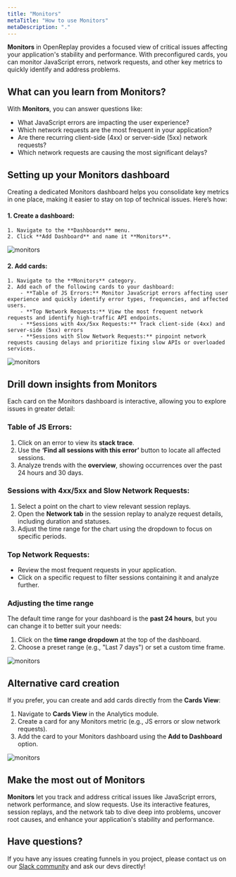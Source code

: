 ```yaml
---
title: "Monitors"
metaTitle: "How to use Monitors"
metaDescription: "."
---
```


**Monitors** in OpenReplay provides a focused view of critical issues affecting your application's stability and performance. With preconfigured cards, you can monitor JavaScript errors, network requests, and other key metrics to quickly identify and address problems.

## What can you learn from Monitors?

With **Monitors**, you can answer questions like:

- What JavaScript errors are impacting the user experience?
- Which network requests are the most frequent in your application?
- Are there recurring client-side (4xx) or server-side (5xx) network requests?
- Which network requests are causing the most significant delays?

## Setting up your Monitors dashboard

Creating a dedicated Monitors dashboard helps you consolidate key metrics in one place, making it easier to stay on top of technical issues. Here’s how:

#### 1. **Create a dashboard**:
    1. Navigate to the **Dashboards** menu.
    2. Click **Add Dashboard** and name it **Monitors**.

<div style={{ display: 'flex', justifyContent: 'center', alignItems: 'center' }}>
  <img src="/images/products/product-analytics/monitors/monitors.gif" alt="monitors" style={{ width: '700px', height: 'auto' }} />
</div>

#### 2. **Add cards**:
    1. Navigate to the **Monitors** category.
    2. Add each of the following cards to your dashboard:
        - **Table of JS Errors:** Monitor JavaScript errors affecting user experience and quickly identify error types, frequencies, and affected users.
        - **Top Network Requests:** View the most frequent network requests and identify high-traffic API endpoints.
        - **Sessions with 4xx/5xx Requests:** Track client-side (4xx) and server-side (5xx) errors
        - **Sessions with Slow Network Requests:** pinpoint network requests causing delays and prioritize fixing slow APIs or overloaded services.

<div style={{ display: 'flex', justifyContent: 'center', alignItems: 'center' }}>
  <img src="/images/products/product-analytics/monitors/monitors_cards.png" alt="monitors" style={{ width: '700px', height: 'auto' }} />
</div>

## Drill down insights from Monitors

Each card on the Monitors dashboard is interactive, allowing you to explore issues in greater detail:

### **Table of JS Errors**:

1. Click on an error to view its **stack trace**.
2. Use the **‘Find all sessions with this error’** button to locate all affected sessions.
3. Analyze trends with the **overview**, showing occurrences over the past 24 hours and 30 days.


### Sessions with 4xx/5xx and Slow Network Requests:

1. Select a point on the chart to view relevant session replays.
2. Open the **Network tab** in the session replay to analyze request details, including duration and statuses.
3. Adjust the time range for the chart using the dropdown to focus on specific periods.


### **Top Network Requests**:

- Review the most frequent requests in your application.
- Click on a specific request to filter sessions containing it and analyze further.

### **Adjusting the time range**

The default time range for your dashboard is the **past 24 hours**, but you can change it to better suit your needs:

1. Click on the **time range dropdown** at the top of the dashboard.
2. Choose a preset range (e.g., "Last 7 days") or set a custom time frame.

<div style={{ display: 'flex', justifyContent: 'center', alignItems: 'center' }}>
  <img src="/images/products/product-analytics/monitors/monitors_time.png" alt="monitors" style={{ width: '700px', height: 'auto' }} />
</div>

## **Alternative card creation**

If you prefer, you can create and add cards directly from the **Cards View**:

1. Navigate to **Cards View** in the Analytics module.
2. Create a card for any Monitors metric (e.g., JS errors or slow network requests).
3. Add the card to your Monitors dashboard using the **Add to Dashboard** option.

<div style={{ display: 'flex', justifyContent: 'center', alignItems: 'center' }}>
  <img src="/images/products/product-analytics/monitors/monitors_card_to_dashboard.gif" alt="monitors" style={{ width: '700px', height: 'auto' }} />
</div>

## **Make the most out of** Monitors

**Monitors** let you track and address critical issues like JavaScript errors, network performance, and slow requests. Use its interactive features, session replays, and the network tab to dive deep into problems, uncover root causes, and enhance your application's stability and performance.

## Have questions?

If you have any issues creating funnels in you project, please contact us on our [Slack community](https://slack.openreplay.com/) and ask our devs directly!